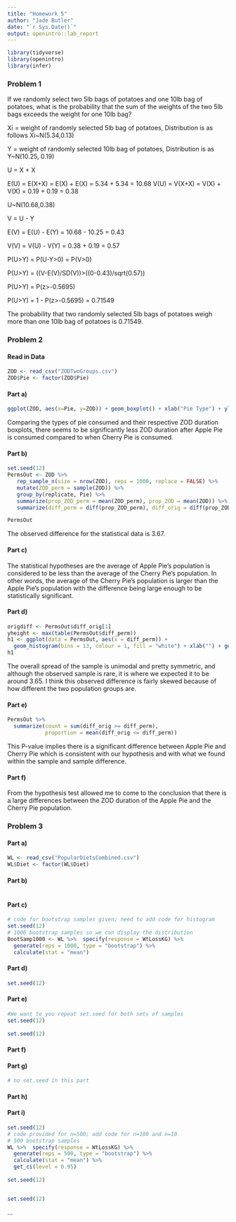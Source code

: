 ```yaml
---
title: "Homework 5"
author: "Jade Butler"
date: "`r Sys.Date()`"
output: openintro::lab_report
---
```


```r
library(tidyverse)
library(openintro)
library(infer)
```

### Problem 1

If we randomly select two 5lb bags of potatoes and one 10lb bag of potatoes, what is the probability that the sum of the weights of the two 5lb bags exceeds the weight for one 10lb bag?

Xi = weight of randomly selected 5lb bag of potatoes, Distribution is as follows Xi~N(5.34,0.13)

Y = weight of randomly selected 10lb bag of potatoes, Distribution is as Y~N(10.25, 0.19)

U = X + X

E(U) = E(X+X) = E(X) + E(X) = 5.34 + 5.34 = 10.68
V(U) = V(X+X) = V(X) + V(X) = 0.19 + 0.19 = 0.38

U~N(10.68,0.38)

V = U - Y

E(V) = E(U) - E(Y) = 10.68 - 10.25 = 0.43

V(V) = V(U) - V(Y) = 0.38 + 0.19 = 0.57

P(U>Y) = P(U-Y>0) = P(V>0)

P(U>Y) = ((V-E(V)/SD(V))>((0-0.43)/sqrt(0.57))

P(U>Y) = P(z>-0.5695)

P(U>Y) = 1 - P(z>-0.5695) = 0.71549

The probability that two randomly selected 5lb bags of potatoes weigh more than one 10lb bag of potatoes is 0.71549.

### Problem 2
#### Read in Data
```r
ZOD <- read_csv("ZODTwoGroups.csv")
ZOD$Pie <- factor(ZOD$Pie)
```

#### Part a)
```r
ggplot(ZOD, aes(x=Pie, y=ZOD)) + geom_boxplot() + xlab("Pie Type") + ylab("ZOD")
```

Comparing the types of pie consumed and their respective ZOD duration boxplots, there seems to be significantly less ZOD duration after Apple Pie is consumed compared to when Cherry Pie is consumed.

#### Part b)
```r
set.seed(12)
PermsOut <- ZOD %>% 
   rep_sample_n(size = nrow(ZOD), reps = 1000, replace = FALSE) %>% 
   mutate(ZOD_perm = sample(ZOD)) %>%
   group_by(replicate, Pie) %>% 
   summarize(prop_ZOD_perm = mean(ZOD_perm), prop_ZOD = mean(ZOD)) %>% 
   summarize(diff_perm = diff(prop_ZOD_perm), diff_orig = diff(prop_ZOD)) 

PermsOut

```

The observed difference for the statistical data is 3.67.

#### Part c)
The statistical hypotheses are the average of Apple Pie's population is considered to be less than the average of the Cherry Pie's population. In other words, the average of the Cherry Pie's population is larger than the Apple Pie's population with the difference being large enough to be statistically significant.

#### Part d)
```r
origdiff <- PermsOut$diff_orig[1]
yheight <- max(table(PermsOut$diff_perm))
h1 <- ggplot(data = PermsOut, aes(x = diff_perm)) +
  geom_histogram(bins = 13, colour = 1, fill = "white") + xlab("") + geom_vline(xintercept = origdiff, col="Red")
h1
```
The overall spread of the sample is unimodal and pretty symmetric, and although the observed sample is rare, it is where we expected it to be around 3.65. I think this observed difference is fairly skewed because of how different the two population groups are.

#### Part e)
```r
PermsOut %>% 
  summarize(count = sum(diff_orig >= diff_perm),
            proportion = mean(diff_orig <= diff_perm))
```

This P-value implies there is a significant difference between Apple Pie and Cherry Pie which is consistent with our hypothesis and with what we found within the sample and sample difference.


#### Part f)
From the hypothesis test allowed me to come to the conclusion that there is a large differences between the ZOD duration of the Apple Pie and the Cherry Pie population.

### Problem 3
#### Part a)
```r
WL <- read_csv("PopularDietsCombined.csv")
WL$Diet <- factor(WL$Diet)

```

#### Part b)
```r

```


#### Part c)
```r
# code for bootstrap samples given; need to add code for histogram
set.seed(12)
# 1000 bootstrap samples so we can display the distribution
BootSamp1000 <- WL %>%  specify(response = WtLossKG) %>% 
  generate(reps = 1000, type = "bootstrap") %>% 
  calculate(stat = "mean")
```


#### Part d)
```r
set.seed(12)

```


#### Part e)
```r
#We want to you repeat set.seed for both sets of samples
set.seed(12)
 
set.seed(12)

```


#### Part f)


#### Part g)
```r
# no set.seed in this part

```

#### Part h)

#### Part i)
```r
set.seed(12)
# code provided for n=500; add code for n=100 and n=10
# 500 bootstrap samples
WL %>%  specify(response = WtLossKG) %>% 
  generate(reps = 500, type = "bootstrap") %>% 
  calculate(stat = "mean") %>%
  get_ci(level = 0.95)
  
set.seed(12) 


set.seed(12)  

```


...


